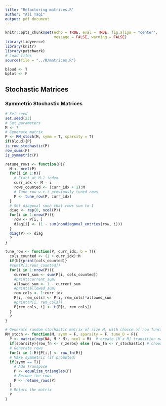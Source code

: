 ```yaml
---
title: "Refactoring matrices.R"
author: "Ali Taqi"
output: pdf_document
---
```


```r
knitr::opts_chunk$set(echo = TRUE, eval = TRUE, fig.align = "center", 
                      message = FALSE, warning = FALSE)
library(tidyverse)
library(knitr)
library(patchwork)
# Load files
source(file = "../R/matrices.R")
```

```r
bloud <- T
bplot <- F
```

## Stochastic Matrices

### Symmetric Stochastic Matrices

```r
# Set seed
set.seed(23)
# Set parameters
M <- 7
# Generate matrix
P <- RM_stoch(M, symm = T, sparsity = T)
if(bloud){P}
is_row_stochastic(P)
row_sums(P)
is_symmetric(P)
```

```r
retune_rows <- function(P){
  M <- ncol(P)
  for(i in 1:M){
    # Start at M-1 index
    curr_idx <- M - i
    rows_counted <- (curr_idx + 1):M
    # Tune row w.r.t previously tuned rows
    P <- tune_row(P, curr_idx)
  }
  # Set diagonal such that rows sum to 1
  diag <- rep(0, ncol(P))
  for(i in 1:nrow(P)){
    row <- P[i, ]
    diag[i] <- (1 - sum(nondiagonal_entries(row, i)))
  }
  diag(P) <- diag
  P
}

tune_row <- function(P, curr_idx, b = T){
  cols_counted <- (1 + curr_idx):M
  if(b){print(cols_counted)}
  #sum(P[i,rows_counted])
  for(i in 1:nrow(P)){
    current_sum <- sum(P[i, cols_counted])
    #print(current_sum)
    allowed_sum <- 1 - current_sum
    #print(allowed_sum)
    rem_cols <- 1:curr_idx
    P[i, rem_cols] <- P[i, rem_cols]*allowed_sum
    #print(P[i, rem_cols])
    P[rem_cols, i] <- t(P[i, rem_cols])
  }
  P
}

```

```r
# Generate random stochastic matrix of size M, with choice of row function {r_stochastic, r_zeros}
RM_stoch <- function(M, symm = F, sparsity = F, tune_D = F){
  P <- matrix(rep(NA, M * M), ncol = M)  # create [M x M] transition matrix
  if(sparsity){row_fn <- r_zeros} else {row_fn <- r_stochastic} # choose row function
  # Generate rows
  for(i in 1:M){P[i,] <- row_fn(M)}
  # Make symmetric (if prompted)
  if(symm == T){
    # Add Transpose
    P <- equalize_triangles(P)
    # Retune the rows
    P <- retune_rows(P)
  }
  # Return the matrix
  P
}
```


